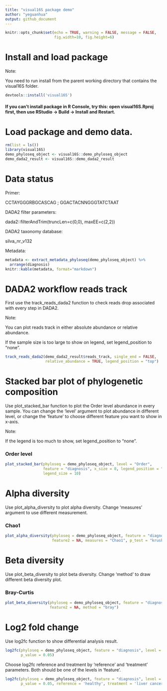 ```yaml
---
title: "visual16S package demo"
author: "yeguanhua"
output: github_document
---
```


```r
knitr::opts_chunk$set(echo = TRUE, warning = FALSE, message = FALSE, 
                      fig.width=10, fig.height=6)
```

# Install and load package

Note: 

You need to run install from the parent working directory that contains the visual16S folder.

```r
devtools::install('visual16S')
```

#### If you can't install package in R Console, try this: open visual16S.Rproj first, then use RStudio → Build → Install and Restart.

# Load package and demo data.

```r
rm(list = ls())
library(visual16S)
demo_phyloseq_object <- visual16S::demo_phyloseq_object
demo_dada2_result <- visual16S::demo_dada2_result
```

# Data status

Primer: 

CCTAYGGGRBGCASCAG ; GGACTACNNGGGTATCTAAT

DADA2 filter parameters: 

dada2::filterAndTrim(truncLen=c(0,0), maxEE=c(2,2))

DADA2 taxonomy database: 

silva_nr_v132

Metadata: 

```r
metadata <- extract_metadata_phyloseq(demo_phyloseq_object) %>% 
  arrange(diagnosis)
knitr::kable(metadata, format="markdown")
```

# DADA2 workflow reads track

First use the track_reads_dada2 function to check reads drop associated with every step in DADA2.

Note:

You can plot reads track in either absolute abundance or relative abundance.

If the sample size is too large to show on legend, set legend_position to "none".

```r
track_reads_dada2(demo_dada2_result$reads_track, single_end = FALSE, 
                  relative_abundance = TRUE, legend_position = "top")
```

# Stacked bar plot of phylogenetic composition

Use plot_stacked_bar function to plot the Order level abundance in every sample. You can change the 'level' argument to plot abundance in different level, or change the 'feature' to choose different feature you want to show in x-axis.

Note: 

If the legend is too much to show, set legend_position to "none".

### Order level

```r
plot_stacked_bar(phyloseq = demo_phyloseq_object, level = "Order", 
                 feature = "diagnosis", x_size = 8, legend_position = "top", 
                 legend_size = 10)
```

# Alpha diversity

Use plot_alpha_diversity to plot alpha diversity. Change 'measures' argument to use different measurement.

### Chao1

```r
plot_alpha_diversity(phyloseq = demo_phyloseq_object, feature = "diagnosis", 
                     feature2 = NA, measures = "Chao1", p_test = "kruskal")
```

# Beta diversity

Use plot_beta_diversity to plot beta diversity. Change 'method' to draw different beta diversity plot.

### Bray-Curtis

```r
plot_beta_diversity(phyloseq = demo_phyloseq_object, feature = "diagnosis", 
                    feature2 = NA, method = "bray")
```

# Log2 fold change

Use log2fc function to show differential analysis result.

```r
log2fc(phyloseq = demo_phyloseq_object, feature = "diagnosis", level = NA, 
       p_value = 0.05)
```

Choose log2fc reference and treatment by 'reference' and 'treatment' parameters. Both should be one of the levels in 'feature'.

```r
log2fc(phyloseq = demo_phyloseq_object, feature = "diagnosis", level = NA, 
       p_value = 0.05, reference = 'healthy', treatment = 'liver cancer')
```
